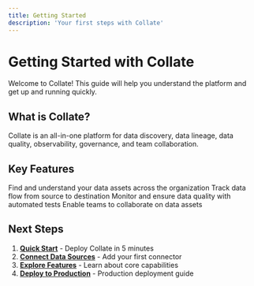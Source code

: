 ```yaml
---
title: Getting Started
description: 'Your first steps with Collate'
---
```


# Getting Started with Collate

Welcome to Collate! This guide will help you understand the platform and get up and running quickly.

## What is Collate?

Collate is an all-in-one platform for data discovery, data lineage, data quality, observability, governance, and team collaboration.

## Key Features

<CardGroup cols={2}>
  <Card title="Data Discovery" icon="magnifying-glass">
    Find and understand your data assets across the organization
  </Card>
  <Card title="Data Lineage" icon="share-nodes">
    Track data flow from source to destination
  </Card>
  <Card title="Data Quality" icon="shield-check">
    Monitor and ensure data quality with automated tests
  </Card>
  <Card title="Collaboration" icon="users">
    Enable teams to collaborate on data assets
  </Card>
</CardGroup>

## Next Steps

1. **[Quick Start](/quick-start)** - Deploy Collate in 5 minutes
2. **[Connect Data Sources](/connectors/overview)** - Add your first connector
3. **[Explore Features](/features/discovery)** - Learn about core capabilities
4. **[Deploy to Production](/deployment/overview)** - Production deployment guide